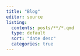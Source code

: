 ```yaml
---
title: "Blog"
editor: source
listing: 
  contents: posts/**/*.qmd
  type: default
  sort: "date desc"
  categories: true
---
```

